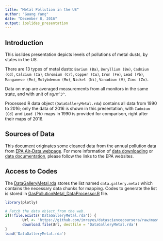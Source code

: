 ```yaml
---
title: "Metal Pollution in the US"
author: "Guang Yang"
date: "December 8, 2016"
output: ioslides_presentation
---
```


## Introduction

This ioslides presentation depicts levels of pollutions of metal dusts, by states in the US.

There are 13 types of metal dusts: `Barium (Ba)`, `Beryllium (Be)`, `Cadmium (Cd)`, `Calcium (Ca)`, `Chromium (Cr)`, `Copper (Cu)`, `Iron (Fe)`, `Lead (Pb)`, `Manganese (Mn)`, `Molybdenum (Mo)`, `Nickel (Ni)`, `Vanadium (V)`, `Zinc (Zn)`.

Data on map are averaged measurements from all monitors in the same state, and with unit of `mg/m^3^`.

Processed R data object (`DataGalleryMetal.rda`) contains all data from 1990 to 2016; only the data of 2016 is shown in this presentation, with `Cadmium (Cd)` and `Lead (Pb)` maps in 1990 is provided for comparison, right after their maps of 2016.

## Sources of Data

This document originates some cleaned data from the annual pollution data from [EPA Air-Data webpage](https://www.epa.gov/outdoor-air-quality-data). For more information of [data downloading](https://aqsdr1.epa.gov/aqsweb/aqstmp/airdata/download_files.html) or [data documentation](https://aqsdr1.epa.gov/aqsweb/aqstmp/airdata/FileFormats.html#_annual_summary_files), please follow the links to the EPA websites.

## Access to Codes

The [DataGalleryMetal.rda](https://github.com/imreyes/datasciencecoursera/blob/master/DevelopingDataProduct/Week3_ProgrammingAssignment/DataGalleryMetal.rda) stores the list named `data.gallery.metal` which contains the necessary data chunks for mapping. Codes to generate the list is stored in [GasPollutionMetal_DataProcessor.R](https://github.com/imreyes/datasciencecoursera/blob/master/DevelopingDataProduct/Week3_ProgrammingAssignment/GasPollutionMetal_DataProcessor.R) file. 


```r
library(plotly)

# Fetch the data object from the web.
if(!file.exists('DataGalleryMetal.rda')) {
        Url <- 'https://github.com/imreyes/datasciencecoursera/raw/master/DevelopingDataProduct/Week3_ProgrammingAssignment/DataGalleryMetal.rda'
        download.file(Url, destfile = 'DataGalleryMetal.rda')
}
load('DataGalleryMetal.rda')
```